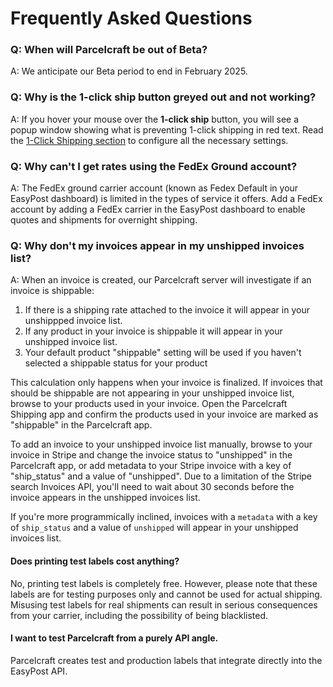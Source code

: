 # Frequently Asked Questions


### Q: When will Parcelcraft be out of Beta?

A: We anticipate our Beta period to end in February 2025.

### Q: Why is the **1-click ship** button greyed out and not working?

A: If you hover your mouse over the **1-click ship** button, you will see a popup window showing what is preventing 1-click shipping in red text. Read the [1-Click Shipping section](./enable-1-click-shipping) to configure all the necessary settings.

### Q: Why can't I get rates using the FedEx Ground account?

A: The FedEx ground carrier account (known as Fedex Default in your EasyPost dashboard) is limited in the types of service it offers.  Add a FedEx account by adding a FedEx carrier in the EasyPost dashboard to enable quotes and shipments for overnight shipping.

### Q: Why don't my invoices appear in my unshipped invoices list?

A: When an invoice is created, our Parcelcraft server will investigate if an invoice is shippable:

1. If there is a shipping rate attached to the invoice it will appear in your unshippped invoice list.
2. If any product in your invoice is shippable it will appear in your unshipped invoice list. 
3. Your default product "shippable" setting will be used if you haven't selected a shippable status for your product

This calculation only happens when your invoice is finalized.  If invoices that should be shippable are not appearing in your unshipped invoice list, browse to your products used in your invoice.   Open the Parcelcraft Shipping app and confirm the products used in your invoice are marked as "shippable" in the Parcelcraft app. 

To add an invoice to your unshipped invoice list manually, browse to your invoice in Stripe and change the invoice status to "unshipped" in the Parcelcraft app, or add metadata to your Stripe invoice with a key of "ship_status" and a value of "unshipped".  Due to a limitation of the Stripe search Invoices API, you'll need to wait about 30 seconds before the invoice appears in the unshipped invoices list.

If you're more programmically inclined,  invoices with a `metadata` with a key of `ship_status` and a value of `unshipped` will appear in your unshipped invoices list.

#### Does printing test labels cost anything?

No, printing test labels is completely free. However, please note that these labels are for testing purposes only and cannot be used for actual shipping. Misusing test labels for real shipments can result in serious consequences from your carrier, including the possibility of being blacklisted.

#### I want to test Parcelcraft from a purely API angle. 

Parcelcraft creates test and production labels that integrate directly into the EasyPost API. 


 